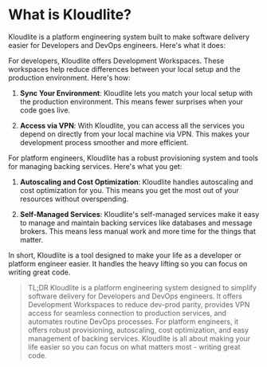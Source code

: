 # What is Kloudlite?

Kloudlite is a platform engineering system built to make software delivery easier for Developers and DevOps engineers. Here's what it does:

For developers, Kloudlite offers Development Workspaces. These workspaces help reduce differences between your local setup and the production environment. Here's how:

1. **Sync Your Environment**: Kloudlite lets you match your local setup with the production environment. This means fewer surprises when your code goes live.

2. **Access via VPN**: With Kloudlite, you can access all the services you depend on directly from your local machine via VPN. This makes your development process smoother and more efficient.

For platform engineers, Kloudlite has a robust provisioning system and tools for managing backing services. Here's what you get:

1. **Autoscaling and Cost Optimization**: Kloudlite handles autoscaling and cost optimization for you. This means you get the most out of your resources without overspending.

2. **Self-Managed Services**: Kloudlite's self-managed services make it easy to manage and maintain backing services like databases and message brokers. This means less manual work and more time for the things that matter.

In short, Kloudlite is a tool designed to make your life as a developer or platform engineer easier. It handles the heavy lifting so you can focus on writing great code.

> TL;DR Kloudlite is a platform engineering system designed to simplify software delivery for Developers and DevOps engineers. It offers Development Workspaces to reduce dev-prod parity, provides VPN access for seamless connection to production services, and automates routine DevOps processes. For platform engineers, it offers robust provisioning, autoscaling, cost optimization, and easy management of backing services. Kloudlite is all about making your life easier so you can focus on what matters most - writing great code.